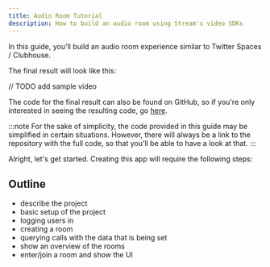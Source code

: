 ```yaml
---
title: Audio Room Tutorial
description: How to build an audio room using Stream's video SDKs
---
```


In this guide, you'll build an audio room experience similar to Twitter Spaces / Clubhouse.

The final result will look like this:

// TODO add sample video

The code for the final result can also be found on GitHub, so if you're only interested in seeing the resulting code, go [here](https://github.com/GetStream/stream-video-ios-examples/tree/main/AudioRooms).

:::note
For the sake of simplicity, the code provided in this guide may be simplified in certain situations. However, there will always be a link to the repository with the full code, so that you'll be able to have a look at that.
:::

Alright, let's get started. Creating this app will require the following steps:

## Outline

- describe the project
- basic setup of the project
- logging users in
- creating a room
- querying calls with the data that is being set
- show an overview of the rooms
- enter/join a room and show the UI
